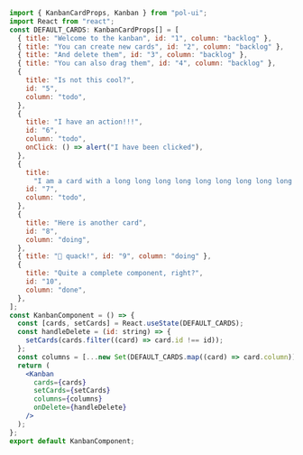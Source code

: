 ```jsx
import { KanbanCardProps, Kanban } from "pol-ui";
import React from "react";
const DEFAULT_CARDS: KanbanCardProps[] = [
  { title: "Welcome to the kanban", id: "1", column: "backlog" },
  { title: "You can create new cards", id: "2", column: "backlog" },
  { title: "And delete them", id: "3", column: "backlog" },
  { title: "You can also drag them", id: "4", column: "backlog" },
  {
    title: "Is not this cool?",
    id: "5",
    column: "todo",
  },
  {
    title: "I have an action!!!",
    id: "6",
    column: "todo",
    onClick: () => alert("I have been clicked"),
  },
  {
    title:
      "I am a card with a long long long long long long long long long long long long title",
    id: "7",
    column: "todo",
  },
  {
    title: "Here is another card",
    id: "8",
    column: "doing",
  },
  { title: "🦆 quack!", id: "9", column: "doing" },
  {
    title: "Quite a complete component, right?",
    id: "10",
    column: "done",
  },
];
const KanbanComponent = () => {
  const [cards, setCards] = React.useState(DEFAULT_CARDS);
  const handleDelete = (id: string) => {
    setCards(cards.filter((card) => card.id !== id));
  };
  const columns = [...new Set(DEFAULT_CARDS.map((card) => card.column))];
  return (
    <Kanban
      cards={cards}
      setCards={setCards}
      columns={columns}
      onDelete={handleDelete}
    />
  );
};
export default KanbanComponent;
```
